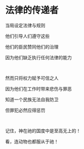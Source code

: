 # 法律的传递者

当局设定法律与规则

他们引导人们遵守这些

他们的臣民赞同他们的治理

因为他们缺乏执行任何法律的能力

<br />

然而只将权力赋予可信之人

因为他们在工作时带来悲伤与罪恶

知道一个民族无法自我防卫

但罪犯必然应得惩罚

<br />

记住，神在祂的国度中是至高无上的！

看，连动物也都服从于祂！